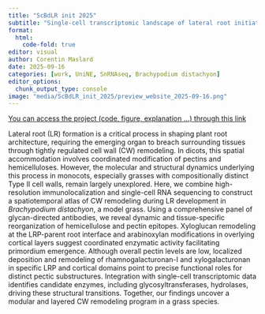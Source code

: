 ```yaml
---
title: "ScBdLR init 2025"
subtitle: "Single-cell transcriptomic landscape of lateral root initiation in *Brachypodium distachyon*"
format:
  html:
    code-fold: true
editor: visual
author: Corentin Maslard
date: 2025-09-16
categories: [work, UniNE, SnRNAseq, Brachypodium distachyon]
editor_options: 
  chunk_output_type: console
image: "media/ScBdLR_init_2025/preview_website_2025-09-16.png"
---
```


[You can access the project (code, figure, explanation ...) through this link](https://cmaslard.xyz/ScBdLR_init_2025/)

Lateral root (LR) formation is a critical process in shaping plant root architecture, requiring the emerging organ to breach surrounding tissues through tightly regulated cell wall (CW) remodeling. In dicots, this spatial accommodation involves coordinated modification of pectins and hemicelluloses. However, the molecular and structural dynamics underlying this process in monocots, especially grasses with compositionally distinct Type II cell walls, remain largely unexplored. Here, we combine high-resolution immunolocalization and single-cell RNA sequencing to construct a spatiotemporal atlas of CW remodeling during LR development in *Brachypodium distachyon*, a model grass. Using a comprehensive panel of glycan-directed antibodies, we reveal dynamic and tissue-specific reorganization of hemicellulose and pectin epitopes. Xyloglucan remodeling at the LRP-parent root interface and arabinoxylan modifications in overlying cortical layers suggest coordinated enzymatic activity facilitating primordium emergence. Although overall pectin levels are low, localized deposition and remodeling of rhamnogalacturonan-I and xylogalacturonan in specific LRP and cortical domains point to precise functional roles for distinct pectic substructures. Integration with single-cell transcriptomic data identifies candidate enzymes, including glycosyltransferases, hydrolases, driving these structural transitions. Together, our findings uncover a modular and layered CW remodeling program in a grass species.